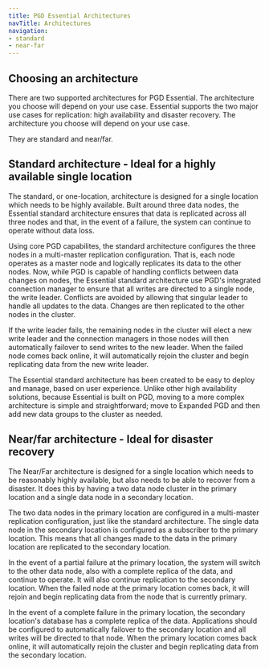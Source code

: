 ```yaml
---
title: PGD Essential Architectures
navTitle: Architectures
navigation:
- standard
- near-far
---
```


## Choosing an architecture

There are two supported architectures for PGD Essential. The architecture you choose will depend on your use case. Essential supports the two major use cases for replication: high availability and disaster recovery. The architecture you choose will depend on your use case.

They are standard and near/far.

## Standard architecture - Ideal for a highly available single location

The standard, or one-location, architecture is designed for a single location which needs to be highly available. Built around three data nodes, the Essential standard architecture ensures that data is replicated across all three nodes and that, in the event of a failure, the system can continue to operate without data loss.

Using core PGD capabilites, the standard architecture configures the three nodes in a multi-master replication configuration. That is, each node operates as a master node and logically replicates its data to the other nodes. Now, while PGD is capable of handling conflicts between data changes on nodes, the Essential standard architecture use PGD's integrated connection manager to ensure that all writes are directed to a single node, the write leader. Conflicts are avoided by allowing that singular leader to handle all updates to the data. Changes are then replicated to the other nodes in the cluster. 

If the write leader fails, the remaining nodes in the cluster will elect a new write leader and the connection managers in those nodes will then automatically failover to send writes to the new leader. When the failed node comes back online, it will automatically rejoin the cluster and begin replicating data from the new write leader.

The Essential standard architecture has been created to be easy to deploy and manage, based on user experience. Unlike other high availability solutions, because Essential is built on PGD, moving to a more complex architecture is simple and straightforward; move to Expanded PGD and then add new data groups to the cluster as needed.

## Near/far architecture - Ideal for disaster recovery

The Near/Far architecture is designed for a single location which needs to be reasonably highly available, but also needs to be able to recover from a disaster. It does this by having a two data node cluster in the primary location and a single data node in a secondary location.

The two data nodes in the primary location are configured in a multi-master replication configuration, just like the standard architecture. The single data node in the secondary location is configured as a subscriber to the primary location. This means that all changes made to the data in the primary location are replicated to the secondary location. 

In the event of a partial failure at the primary location, the system will switch to the other data node, also with a complete replica of the data, and continue to operate. It will also continue replication to the secondary location. When the failed node at the primary location comes back, it will rejoin and begin replicating data from the node that is currently primary.

In the event of a complete failure in the primary location, the secondary location's database has a complete replica of the data. Applications should be configured to automatically failover to the secondary location and all writes will be directed to that node. When the primary location comes back online, it will automatically rejoin the cluster and begin replicating data from the secondary location.


